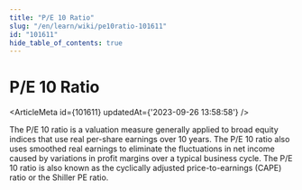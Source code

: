 ```yaml
---
title: "P/E 10 Ratio"
slug: "/en/learn/wiki/pe10ratio-101611"
id: "101611"
hide_table_of_contents: true
---
```



# P/E 10 Ratio

<ArticleMeta id={101611} updatedAt={'2023-09-26 13:58:58'} />
<div className='border-solid border-b border-t-0 my-4 border-[var(--ifm-color-gray-300)]' />

The P/E 10 ratio is a valuation measure generally applied to broad equity indices that use real per-share earnings over 10 years. The P/E 10 ratio also uses smoothed real earnings to eliminate the fluctuations in net income caused by variations in profit margins over a typical business cycle. The P/E 10 ratio is also known as the cyclically adjusted price-to-earnings (CAPE) ratio or the Shiller PE ratio.
